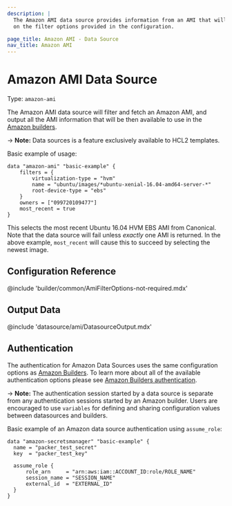 ```yaml
---
description: |
  The Amazon AMI data source provides information from an AMI that will be fetched based
  on the filter options provided in the configuration.

page_title: Amazon AMI - Data Source
nav_title: Amazon AMI
---
```


# Amazon AMI Data Source

Type: `amazon-ami`

The Amazon AMI data source will filter and fetch an Amazon AMI, and output all the AMI information that will
be then available to use in the [Amazon builders](/packer/plugins/builders/amazon).

-> **Note:** Data sources is a feature exclusively available to HCL2 templates.

Basic example of usage:

```hcl
data "amazon-ami" "basic-example" {
    filters = {
        virtualization-type = "hvm"
        name = "ubuntu/images/*ubuntu-xenial-16.04-amd64-server-*"
        root-device-type = "ebs"
    }
    owners = ["099720109477"]
    most_recent = true
}
```
This selects the most recent Ubuntu 16.04 HVM EBS AMI from Canonical. Note that the data source will fail unless
*exactly* one AMI is returned. In the above example, `most_recent` will cause this to succeed by selecting the newest image.

## Configuration Reference

@include 'builder/common/AmiFilterOptions-not-required.mdx'

## Output Data

@include 'datasource/ami/DatasourceOutput.mdx'

## Authentication

The authentication for Amazon Data Sources uses the same configuration options as [Amazon Builders](/packer/plugins/builders/amazon). To learn more about all of the available authentication options please see [Amazon Builders authentication](/packer/plugins/builders/amazon#authentication).

-> **Note:** The authentication session started by a data source is separate from any authentication sessions started by an Amazon builder. Users are encouraged to use `variables` for defining and sharing configuration values between datasources and builders.

Basic example of an Amazon data source authentication using `assume_role`:

```hcl
data "amazon-secretsmanager" "basic-example" {
  name = "packer_test_secret"
  key  = "packer_test_key"

  assume_role {
      role_arn     = "arn:aws:iam::ACCOUNT_ID:role/ROLE_NAME"
      session_name = "SESSION_NAME"
      external_id  = "EXTERNAL_ID"
  }
}
```
